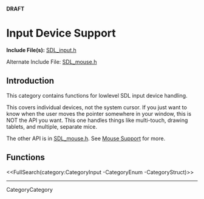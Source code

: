 <!-- #master-page:CategoryTemplate -->
<!-- #master-date:Unknown-Date -->
<!-- pragma camelcase off -->
<!-- format wiki -->
<!-- language en -->
'''DRAFT'''

= Input Device Support =

'''Include File(s):'''  [http://hg.libsdl.org/SDL/file/default/include/SDL_input.h SDL_input.h]

Alternate Include File:  [http://hg.libsdl.org/SDL/file/default/include/SDL_mouse.h SDL_mouse.h]


== Introduction ==

This category contains functions for lowlevel SDL input device handling.  

This covers individual devices, not the system cursor. If you just want to know when the user moves the pointer somewhere in your window, this is NOT the API you want. This one handles things like multi-touch, drawing tablets, and multiple, separate mice.

The other API is in [http://hg.libsdl.org/SDL/file/default/include/SDL_mouse.h SDL_mouse.h].  See [[CategoryMouse|Mouse Support]] for more.


<!-- #== Enumerations == -->
<!-- #<<FullSearch(category:CategoryEnum CategoryInput)>> -->

<!-- #== Structures == -->
<!-- #<<FullSearch(category:CategoryStruct CategoryInput)>> -->


== Functions ==

<<FullSearch(category:CategoryInput -CategoryEnum -CategoryStruct)>>

----
CategoryCategory
